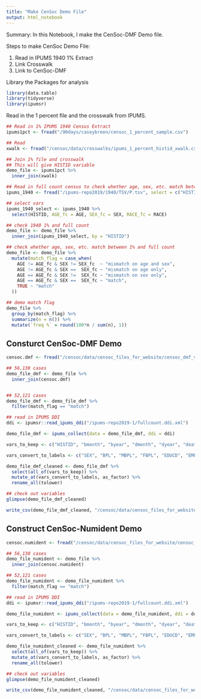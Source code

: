 ```yaml
---
title: "Make CenSoc Demo File"
output: html_notebook
---
```


Summary: In this Notebook, I make the CenSoc-DMF Demo file. 

Steps to make CenSoc Demo File:

(1) Read in IPUMS 1940 1% Extract
(2) Link Crosswalk 
(2) Link to CenSoc-DMF 


Library the Packages for analysis 
```r
library(data.table)
library(tidyverse)
library(ipumsr)
```


Read in the 1 percent file and the crosswalk from IPUMS.
```r
## Read in 1% IPUMS 1940 Census Extract
ipums1pct <- fread("/90days/caseybreen/censoc_1_percent_sample.csv")

## Read 
xwalk <- fread("/censoc/data/crosswalks/ipums_1_percent_histid_xwalk.csv") 

## Join 1% file and crosswalk
## This will give HISTID variable
demo_file <- ipums1pct %>% 
  inner_join(xwalk) 

## Read in full count census to check whether age, sex, etc. match between 1% and full count
ipums_1940 <- fread("/ipums-repo2019/1940/TSV/P.tsv", select = c("HISTID", "AGE", "SEX", "RACE"))

## select vars
ipums_1940_select <- ipums_1940 %>% 
  select(HISTID, AGE_fc = AGE, SEX_fc = SEX, RACE_fc = RACE)

## check 1940 1% and full count
demo_file <- demo_file %>% 
  inner_join(ipums_1940_select, by = "HISTID")

## check whether age, sex, etc. match between 1% and full count
demo_file <- demo_file %>% 
  mutate(match_flag = case_when(
    AGE != AGE_fc & SEX != SEX_fc  ~ "mismatch on age and sex",
    AGE != AGE_fc & SEX ==  SEX_fc ~ "mismatch on age only",
    AGE == AGE_fc & SEX !=  SEX_fc ~ "mismatch on sex only",
    AGE == AGE_fc & SEX ==  SEX_fc ~ "match",
    TRUE ~ "match"
  )) 

## demo match flag
demo_file %>% 
  group_by(match_flag) %>% 
  summarize(n = n()) %>% 
  mutate(`freq %` = round(100*n / sum(n), 1))
```
## Consturct CenSoc-DMF Demo


```r
censoc.dmf <- fread("/censoc/data/censoc_files_for_website/censoc_dmf_v1.csv")

## 56,130 cases
demo_file_dmf <- demo_file %>% 
  inner_join(censoc.dmf)


## 52,121 cases
demo_file_dmf <- demo_file_dmf %>% 
  filter(match_flag == "match")

## read in IPUMS DDI 
ddi <- ipumsr::read_ipums_ddi("/ipums-repo2019-1/fullcount.ddi.xml")

demo_file_dmf <- ipums_collect(data = demo_file_dmf, ddi = ddi)

vars_to_keep <- c("HISTID", "bmonth", "byear", "dmonth", "dyear", "death_age", "weight", "PERWT", "AGE", "SEX", "BPL", "MBPL", "FBPL", "EDUCD", "EMPSTATD", "HISPAN", "INCNONWG", "INCWAGE", "MARST", "NATIVITY", "OCC", "OCCSCORE", "OWNERSHP", "PERNUM", "RACE", "RENT", "SERIAL", "STATEFIP", "URBAN")

vars_convert_to_labels <- c("SEX", "BPL", "MBPL", "FBPL", "EDUCD", "EMPSTATD", "HISPAN", "MARST", "NATIVITY", "OCC", "OWNERSHP", "RACE", "STATEFIP", "URBAN", "INCNONWG")

demo_file_dmf_cleaned <- demo_file_dmf %>% 
  select(all_of(vars_to_keep)) %>% 
  mutate_at(vars_convert_to_labels, as_factor) %>% 
  rename_all(tolower)

## check out variables
glimpse(demo_file_dmf_cleaned)

write_csv(demo_file_dmf_cleaned, "/censoc/data/censoc_files_for_website/censoc_dmf_demo_v1.csv")
```


## Construct CenSoc-Numident Demo

```r
censoc.numident <- fread("/censoc/data/censoc_files_for_website/censoc_numident_v1.csv")

## 56,130 cases
demo_file_numident <- demo_file %>% 
  inner_join(censoc.numident)

## 52,121 cases
demo_file_numident <- demo_file_numident %>% 
  filter(match_flag == "match")

## read in IPUMS DDI 
ddi <- ipumsr::read_ipums_ddi("/ipums-repo2019-1/fullcount.ddi.xml")

demo_file_numident <- ipums_collect(data = demo_file_numident, ddi = ddi)

vars_to_keep <- c("HISTID", "bmonth", "byear", "dmonth", "dyear", "death_age", "weight", "zip_residence", "PERWT", "AGE", "SEX", "BPL", "MBPL", "FBPL", "EDUCD", "EMPSTATD", "HISPAN", "INCNONWG", "INCWAGE", "MARST", "NATIVITY", "OCC", "OCCSCORE", "OWNERSHP", "PERNUM", "RACE", "RENT", "SERIAL", "STATEFIP", "URBAN")

vars_convert_to_labels <- c("SEX", "BPL", "MBPL", "FBPL", "EDUCD", "EMPSTATD", "HISPAN", "MARST", "NATIVITY", "OCC", "OWNERSHP", "RACE", "STATEFIP", "URBAN", "INCNONWG")

demo_file_numident_cleaned <- demo_file_numident %>% 
  select(all_of(vars_to_keep)) %>% 
  mutate_at(vars_convert_to_labels, as_factor) %>% 
  rename_all(tolower)

## check out variables
glimpse(demo_file_numident_cleaned)

write_csv(demo_file_numident_cleaned, "/censoc/data/censoc_files_for_website/censoc_numident_demo_v1.csv")
```













